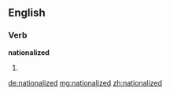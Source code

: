 ==English==

===Verb===
'''nationalized'''

# {{past of|[[nationalize]]}}

[[de:nationalized]]
[[mg:nationalized]]
[[zh:nationalized]]